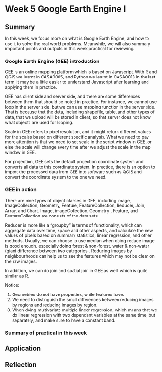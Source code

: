 # Week 5 Google Earth Engine I {.unnumbered}

## Summary

In this week, we focus more on what is Google Earth Engine, and how to use it to solve the real world problems. Meanwhile, we will also summary important points and outputs in this week practical for reviewing.

### Google Earth Engine (GEE) introduction

GEE is an online mapping platform which is based on Javascript. With R and QGIS we learnt in CASA0005, and Python we learnt in CASA0013 in the last term, it may be a little easier to understand Javascript after learning and applying them in practice.

GEE has client side and server side, and there are some differences between them that should be noted in practice. For instance, we cannot use loop in the server side, but we can use mapping function in the server side. That is because that the data, including shapefile, table, and other types of data, that we upload will be stored in client, so that server does not know what objects are used for looping.

Scale in GEE refers to pixel resolution, and it might return different values for the scales based on different specific analysis. What we need to pay more attention is that we need to set scale in the script window in GEE, or else the scale will change every time after we adjust the scale in the map window in GEE.

For projection, GEE sets the default projection coordinate system and converts all data to this coordinate system. In practice, there is an option to import the processed data from GEE into software such as QGIS and convert the coordinate system to the one we need.

### GEE in action

There are nine types of object classes in GEE, including Image, ImageCollection, Geometry, Feature, FeatureCollection, Reducer, Join, Array, and Chart. Image, imageCollection, Geometry , Feature, and FeatureCollection are consists of the data sets.

Reducer is more like a "groupby" in terms of functionality, which can aggregate data over time, space and other aspects, and calculate the new values of pixels based on summary statistics, linear regression, and other methods. Usually, we can choose to use median when doing reduce image is good enough, especially doing forest & non-forest, water & non-water (giant difference between two categories). Reducing images by neighbourhoods can help us to see the features which may not be clear on the raw images.

In addition, we can do join and spatial join in GEE as well, which is quite similar as R.

Notice:

1.  Geometries do not have properties, while features have.
2.  We need to distinguish the small differences between reducing images by regions and reducing images by region.
3.  When doing multivariate multiple linear regression, which means that we do linear regression with two dependent variables at the same time, but separately, and make sure to have a constant band.

### Summary of practical in this week

## Application

## Reflection
